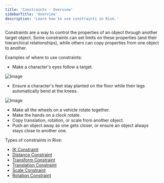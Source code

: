 ```yaml
---
title: 'Constraints - Overview'
sidebarTitle: 'Overview'
description: 'Learn how to use constraints in Rive.'
---
```


Constraints are a way to control the properties of an object through another target object. Some constraints can set limits on these properties (and their hierarchical relationships), while others can copy properties from one object to another.

Examples of where to use constraints:

- Make a character's eyes follow a target.

![Image](https://ucarecdn.com/0e6ea627-fda9-499a-b68c-3bef583ab345/)

- Ensure a character's feet stay planted on the floor while their legs automatically bend at the knees.

![Image](https://ucarecdn.com/6b0130b4-3f8a-42c8-9c55-106165c552bf/)

- Make all the wheels on a vehicle rotate together.
- Make the hands on a clock rotate.
- Copy translation, rotation, or scale from another object.
- Push an object away as one gets closer, or ensure an object always stays close to another one.

Types of constraints in Rive:
- [IK Constraint](./ik-constraint)​
- [Distance Constraint](./distance-constraint)
- [Transform Constraint](./transform-constraint)​
- [Translation Constraint](./translation-constraint)
- [Scale Constraint](./scale-constraint)
- [Rotation Constraint](./rotation-constraint)